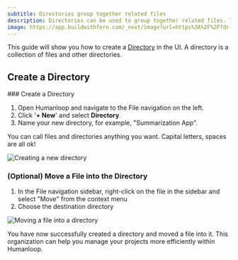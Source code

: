 ```yaml
---
subtitle: Directories group together related files
description: Directories can be used to group together related files. This is useful for organizing your work.
image: https://app.buildwithfern.com/_next/image?url=https%3A%2F%2Ffdr-prod-docs-files-public.s3.amazonaws.com%2Fhttps%3A%2F%2Fhumanloop.docs.buildwithfern.com%2F2024-05-31T20%3A04%3A53.218Z%2Fassets%2Fimages%2Faae5149-Screenshot_2024-04-04_at_22.36.38.png&w=3840&q=75
---
```


This guide will show you how to create a [Directory](/docs/concepts/directories) in the UI. A directory is a collection of files and other directories.

<Markdown src="../../../snippets/prereq-have-account.mdx" />

## Create a Directory

<Steps>
### Create a Directory

1. Open Humanloop and navigate to the File navigation on the left.
2. Click '**+ New**' and select **Directory**.
3. Name your new directory, for example, "Summarization App".

<Callout>
  You can call files and directories anything you want. Capital letters, spaces
  are all ok!
</Callout>

<img
  src="../../../assets/images/new-file-directory.png"
  alt="Creating a new directory"
/>

### (Optional) Move a File into the Directory

1. In the File navigation sidebar, right-click on the file in the sidebar and select "Move" from the context menu
2. Choose the destination directory

<img
  src="../../../assets/images/move-file2.png"
  alt="Moving a file into a directory"
/>

</Steps>

You have now successfully created a directory and moved a file into it. This organization can help you manage your projects more efficiently within Humanloop.
